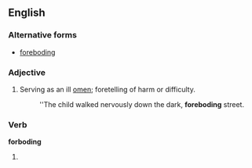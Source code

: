 ==English==

===Alternative forms===
* [[foreboding]] {{italbrac|significantly more widely used}}

===Adjective===
{{en-adj}}

# Serving as an ill [[omen]]; foretelling of harm or difficulty.
#: ''The child walked nervously down the dark, '''foreboding''' street.

===Verb===
'''forboding'''

# {{present participle of|[[forbode]]}}